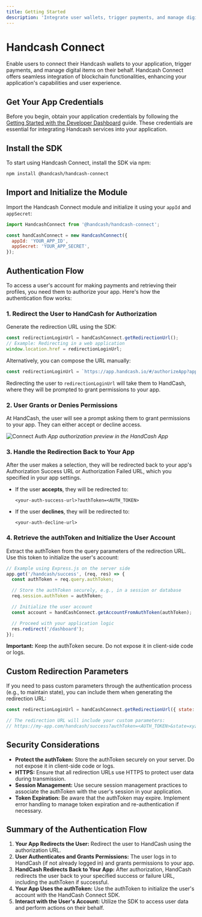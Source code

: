 ```yaml
---
title: Getting Started
description: 'Integrate user wallets, trigger payments, and manage digital items with Handcash Connect.'
---
```


# Handcash Connect

Enable users to connect their Handcash wallets to your application, trigger payments, and manage digital items on their behalf. Handcash Connect offers seamless integration of blockchain functionalities, enhancing your application's capabilities and user experience.

## Get Your App Credentials

Before you begin, obtain your application credentials by following the [Getting Started with the Developer Dashboard](/developer-dashboard) guide. These credentials are essential for integrating Handcash services into your application.

## Install the SDK

To start using Handcash Connect, install the SDK via npm:

```bash
npm install @handcash/handcash-connect
```

## Import and Initialize the Module

Import the Handcash Connect module and initialize it using your `appId` and `appSecret`:

```javascript
import HandcashConnect from '@handcash/handcash-connect';

const handCashConnect = new HandcashConnect({
  appId: 'YOUR_APP_ID',
  appSecret: 'YOUR_APP_SECRET',
});
```

## Authentication Flow

To access a user's account for making payments and retrieving their profiles, you need them to authorize your app. Here's how the authentication flow works:

### 1. Redirect the User to HandCash for Authorization

Generate the redirection URL using the SDK:

```javascript
const redirectionLoginUrl = handCashConnect.getRedirectionUrl();
// Example: Redirecting in a web application
window.location.href = redirectionLoginUrl;
```

Alternatively, you can compose the URL manually:

```javascript
const redirectionLoginUrl = `https://app.handcash.io/#/authorizeApp?appId=${handCashConnect.appId}`;
```

Redirecting the user to `redirectionLoginUrl` will take them to HandCash, where they will be prompted to grant permissions to your app.

### 2. User Grants or Denies Permissions

At HandCash, the user will see a prompt asking them to grant permissions to your app. They can either accept or decline access.


![Connect Auth](/images/connect-auth.png)
*App authorization preview in the HandCash App*

### 3. Handle the Redirection Back to Your App

After the user makes a selection, they will be redirected back to your app's Authorization Success URL or Authorization Failed URL, which you specified in your app settings.

- If the user **accepts**, they will be redirected to:
  ```
  <your-auth-success-url>?authToken=<AUTH_TOKEN>
  ```

- If the user **declines**, they will be redirected to:
  ```
  <your-auth-decline-url>
  ```

### 4. Retrieve the authToken and Initialize the User Account

Extract the authToken from the query parameters of the redirection URL. Use this token to initialize the user's account:

```javascript
// Example using Express.js on the server side
app.get('/handcash/success', (req, res) => {
  const authToken = req.query.authToken;

  // Store the authToken securely, e.g., in a session or database
  req.session.authToken = authToken;

  // Initialize the user account
  const account = handCashConnect.getAccountFromAuthToken(authToken);

  // Proceed with your application logic
  res.redirect('/dashboard');
});
```

**Important:** Keep the authToken secure. Do not expose it in client-side code or logs.

## Custom Redirection Parameters

If you need to pass custom parameters through the authentication process (e.g., to maintain state), you can include them when generating the redirection URL:

```javascript
const redirectionLoginUrl = handCashConnect.getRedirectionUrl({ state: 'xyz' });

// The redirection URL will include your custom parameters:
// https://my-app.com/handcash/success?authToken=<AUTH_TOKEN>&state=xyz
```

## Security Considerations

- **Protect the authToken:** Store the authToken securely on your server. Do not expose it in client-side code or logs.
- **HTTPS:** Ensure that all redirection URLs use HTTPS to protect user data during transmission.
- **Session Management:** Use secure session management practices to associate the authToken with the user's session in your application.
- **Token Expiration:** Be aware that the authToken may expire. Implement error handling to manage token expiration and re-authentication if necessary.

## Summary of the Authentication Flow

1. **Your App Redirects the User:** Redirect the user to HandCash using the authorization URL.
2. **User Authenticates and Grants Permissions:** The user logs in to HandCash (if not already logged in) and grants permissions to your app.
3. **HandCash Redirects Back to Your App:** After authorization, HandCash redirects the user back to your specified success or failure URL, including the authToken if successful.
4. **Your App Uses the authToken:** Use the authToken to initialize the user's account with the HandCash Connect SDK.
5. **Interact with the User's Account:** Utilize the SDK to access user data and perform actions on their behalf.